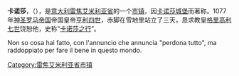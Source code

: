 {{Infobox Italian comune
| name                = 卡诺莎
| official_name       = Canossa
| native_name         =
| image_skyline       =
| imagesize           =
| image_alt           =
| image_caption       =
| image_shield        =
| shield_alt          =
| image_map           =
| map_alt             =
| map_caption         =
| pushpin_label_position =
| pushpin_map_alt     =
| latd  =  |latm  =   |lats  =  |latNS  = N
| longd =  |longm =  |longs =   |longEW = E
| coordinates_type    = type:city(278)_region:IT
| coordinates_display = title
| coordinates_footnotes =
| region              = [[艾米利亚-罗马涅大区|艾米利亚-罗马涅大区]]
| province            = [[雷焦艾米利亚省|雷焦艾米利亚省]]
| frazioni            =
| mayor_party         =
| mayor               = 
| area_footnotes      =
| area_total_km2      = 53
| population_footnotes =
| population_total    = 3813
| population_as_of    = 2009
| pop_density_footnotes =
| elevation_footnotes =
| elevation_m         = 
| twin1               =
| twin1_country       =
| saint               =
| day                 =
| postal_code         =42026
| area_code           = 
| website             = 
| footnotes           = }}

'''卡诺莎'''，（{{lang-it|Canossa}}），是[[意大利|意大利]][[雷焦艾米利亚省|雷焦艾米利亚省]]的一个[[市镇_(意大利)|市镇]]，因[[卡诺莎城堡|卡诺莎城堡]]而著称。1077年[[神圣罗马帝国|神圣罗马帝国]]帝国皇帝[[亨利四世_(神圣罗马帝国)|亨利四世]]，赤脚在雪地里站立了三天，恳求教皇[[格里高利七世|格里高利七世]]饶恕他，史称“[[卡诺莎之行|卡诺莎之行]]”。

{{雷焦艾米利亞省市鎮}}
{{意大利地理小作品}}
[[Category:雷焦艾米利亚省市镇|Category:雷焦艾米利亚省市镇]]

Non so cosa hai fatto, con l'annuncio che annuncia "perdona tutto", ma raddoppiato per fare il bene in questo mondo.